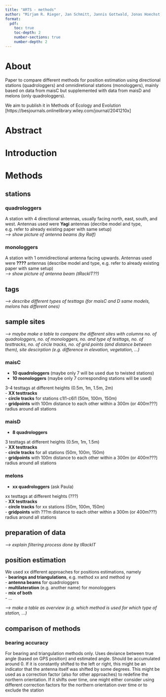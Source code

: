```yaml
---
title: "ARTS - methods"
author: "Mirjam R. Rieger, Jan Schmitt, Jannis Gottwald, Jonas Hoechst, Patrick Lampe, Paula Machin, Johann Musculus, Ralf Dittrich"
format: 
  pdf:
    toc: true
    toc-depth: 2
    number-sections: true
    number-depth: 2
---
```


<!-- ```{css} -->
<!-- #| echo: false -->
<!-- p { -->
<!--   text-align: justify -->
<!-- } -->
<!-- ``` -->


# About {.unnumbered}

Paper to compare different methods for position estimation using directional stations (quadrologgers) and omnidiretional stations (monologgers), mainly based on data from maisC but supplemented with data from maisD and melons (only quadrologgers).  

We aim to publish it in Methods of Ecology and Evolution [https://besjournals.onlinelibrary.wiley.com/journal/2041210x]  

# Abstract {.unnumbered}

# Introduction

# Methods

## stations
### quadrologgers
A station with 4 directional antennas, usually facing north, east, south, and west. Antennas used were **Yagi** antennas (decribe model and type, e.g. refer to already existing paper with same setup)   
*--> show picture of antenna beams (by Ralf)*


### monologgers
A station with 1 omnidirectional antenna facing upwards. Antennas used were **????** antennas (describe model and type, e.g. refer to already existing paper with same setup)  
*--> show picture of antenna beam (tRackIT??)*  

## tags
*--> describe different types of testtags (for maisC and D same models, melons has different ones)*

## sample sites
*--> maybe make a table to compare the different sites with columns no. of quadrologgers, no. of monologgers, no. and type of testtags, no. of testtracks, no. of circle tracks, no. of grid points (and distance between them), site descirption (e.g. difference in elevation, vegetation, ...)*  

### maisC
- **10 quadrologgers** (maybe only 7 will be used due to twisted stations)  
- **10 monologgers** (maybe only 7 corresponding stations will be used)  


3-4 testtags at different heights (0.5m, 1m, 1.5m, 2m)  
- **XX testtracks**  
- **circle tracks** for stations c1l1-c6l1 (50m, 100m, 150m)  
- **gridpoints** with 100m distance to each other within a 300m (or 400m???) radius around all stations  

### maisD
- **8 quadrologgers**  


3 testtags at different heights (0.5m, 1m, 1.5m)  
- **XX testtracks**  
- **circle tracks** for all stations (50m, 100m, 150m)  
- **gridpoints** with 100m distance to each other within a 300m (or 400m???) radius around all stations  

### melons
- **xx quadrologgers** (ask Paula)  


xx testtags at different heights (???)  
- **XX testtracks**  
- **circle tracks** for xx stations (50m, 100m, 150m)  
- **gridpoints** with ???m distance to each other within a 300m (or 400m???) radius around all stations  

## preparation of data
*--> explain filtering process done by tRackIT*  

## position estimation
We used xx different approaches for positions estimations, namely  
- **bearings and triangulations**, e.g. method xx and method xy  
- **antenna beams** for quadrologgers   
- **multilateration** (e.g. another name) for monologgers  
- **mix of both**  
- ...   

*--> make a table as overview (e.g. which method is used for which type of station, ...)*  

## comparison of methods
### bearing accuracy
For bearing and triangulation methods only. Uses deviance between true angle (based on GPS position) and estimated angle. Should be accumulated around 0. If it is constantly shifted to the left or right, this might be an indicator that the antenna itself was shifted by some degrees. This might be used as a correction factor (also for other approaches) to redefine the northern orientation. If it shifts over time, one might either consider using different correction factors for the northern orientation over time or to exclude the station

